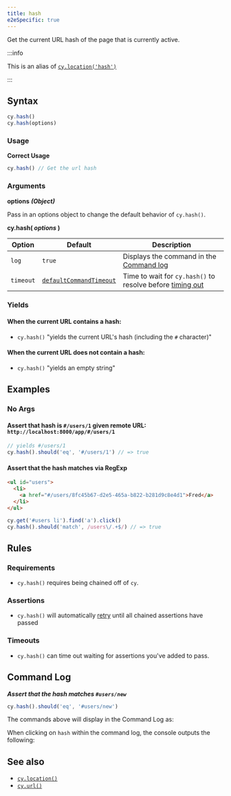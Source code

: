 ```yaml
---
title: hash
e2eSpecific: true
---
```


Get the current URL hash of the page that is currently active.

:::info

This is an alias of [`cy.location('hash')`](/api/commands/location)

:::

## Syntax

```javascript
cy.hash()
cy.hash(options)
```

### Usage

**<Icon name="check-circle" color="green" /> Correct Usage**

```javascript
cy.hash() // Get the url hash
```

### Arguments

**<Icon name="angle-right" /> options** **_(Object)_**

Pass in an options object to change the default behavior of `cy.hash()`.

**cy.hash( _options_ )**

| Option    | Default                                                              | Description                                                                              |
| --------- | -------------------------------------------------------------------- | ---------------------------------------------------------------------------------------- |
| `log`     | `true`                                                               | Displays the command in the [Command log](/guides/core-concepts/cypress-app#Command-Log) |
| `timeout` | [`defaultCommandTimeout`](/guides/references/configuration#Timeouts) | Time to wait for `cy.hash()` to resolve before [timing out](#Timeouts)                   |

### Yields [<Icon name="question-circle"/>](/guides/core-concepts/introduction-to-cypress#Subject-Management)

#### When the current URL contains a hash:

- `cy.hash()` "yields the current URL's hash (including the `#` character)"

#### When the current URL does not contain a hash:

- `cy.hash()` "yields an empty string"

## Examples

### No Args

#### Assert that hash is `#/users/1` given remote URL: `http://localhost:8000/app/#/users/1`

```javascript
// yields #/users/1
cy.hash().should('eq', '#/users/1') // => true
```

#### Assert that the hash matches via RegExp

```html
<ul id="users">
  <li>
    <a href="#/users/8fc45b67-d2e5-465a-b822-b281d9c8e4d1">Fred</a>
  </li>
</ul>
```

```javascript
cy.get('#users li').find('a').click()
cy.hash().should('match', /users\/.+$/) // => true
```

## Rules

### Requirements [<Icon name="question-circle"/>](/guides/core-concepts/introduction-to-cypress#Chains-of-Commands)

- `cy.hash()` requires being chained off of `cy`.

### Assertions [<Icon name="question-circle"/>](/guides/core-concepts/introduction-to-cypress#Assertions)

- `cy.hash()` will automatically [retry](/guides/core-concepts/retry-ability)
  until all chained assertions have passed

### Timeouts [<Icon name="question-circle"/>](/guides/core-concepts/introduction-to-cypress#Timeouts)

- `cy.hash()` can time out waiting for assertions you've added to pass.

## Command Log

**_Assert that the hash matches `#users/new`_**

```javascript
cy.hash().should('eq', '#users/new')
```

The commands above will display in the Command Log as:

<DocsImage
  src="/img/api/hash/test-url-hash-for-users-page.png"
  alt="Command Log for hash"
/>

When clicking on `hash` within the command log, the console outputs the
following:

<DocsImage
  src="/img/api/hash/hash-command-yields-url-after-hash.png"
  alt="Console Log for hash"
/>

## See also

- [`cy.location()`](/api/commands/location)
- [`cy.url()`](/api/commands/url)
